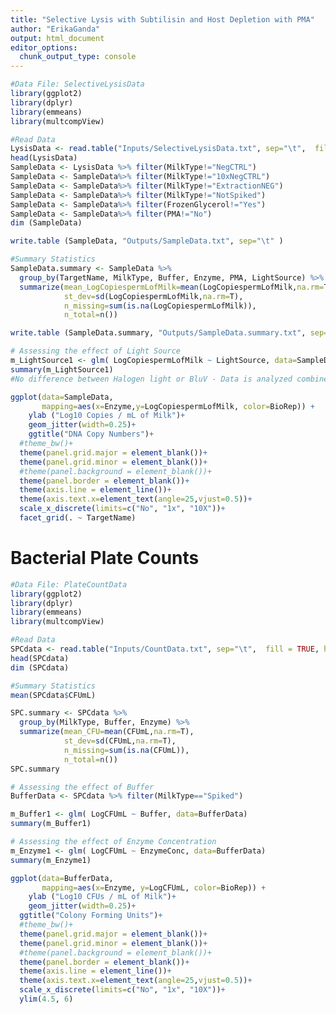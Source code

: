 ```yaml
---
title: "Selective Lysis with Subtilisin and Host Depletion with PMA"
author: "ErikaGanda"
output: html_document
editor_options: 
  chunk_output_type: console
---
```

```r
#Data File: SelectiveLysisData
library(ggplot2)
library(dplyr)
library(emmeans)
library(multcompView)
```

```r
#Read Data
LysisData <- read.table("Inputs/SelectiveLysisData.txt", sep="\t",  fill = TRUE, header=TRUE)
head(LysisData)
SampleData <- LysisData %>% filter(MilkType!="NegCTRL")
SampleData <- SampleData%>% filter(MilkType!="10xNegCTRL")
SampleData <- SampleData%>% filter(MilkType!="ExtractionNEG")
SampleData <- SampleData%>% filter(MilkType!="NotSpiked")
SampleData <- SampleData%>% filter(FrozenGlycerol!="Yes")
SampleData <- SampleData%>% filter(PMA!="No")
dim (SampleData)

write.table (SampleData, "Outputs/SampleData.txt", sep="\t" )

#Summary Statistics
SampleData.summary <- SampleData %>%
  group_by(TargetName, MilkType, Buffer, Enzyme, PMA, LightSource) %>%
  summarize(mean_LogCopiespermLofMilk=mean(LogCopiespermLofMilk,na.rm=T),
            st_dev=sd(LogCopiespermLofMilk,na.rm=T),
            n_missing=sum(is.na(LogCopiespermLofMilk)),
            n_total=n())

write.table (SampleData.summary, "Outputs/SampleData.summary.txt", sep="\t" )

# Assessing the effect of Light Source
m_LightSource1 <- glm( LogCopiespermLofMilk ~ LightSource, data=SampleData )
summary(m_LightSource1)
#No difference between Halogen light or BluV - Data is analyzed combined henceforth

ggplot(data=SampleData,
       mapping=aes(x=Enzyme,y=LogCopiespermLofMilk, color=BioRep)) +
    ylab ("Log10 Copies / mL of Milk")+
    geom_jitter(width=0.25)+
    ggtitle("DNA Copy Numbers")+
  #theme_bw()+
  theme(panel.grid.major = element_blank())+
  theme(panel.grid.minor = element_blank())+
  #theme(panel.background = element_blank())+
  theme(panel.border = element_blank())+
  theme(axis.line = element_line())+
  theme(axis.text.x=element_text(angle=25,vjust=0.5))+
  scale_x_discrete(limits=c("No", "1x", "10X"))+
  facet_grid(. ~ TargetName)
```

# Bacterial Plate Counts
```r
#Data File: PlateCountData
library(ggplot2)
library(dplyr)
library(emmeans)
library(multcompView)

#Read Data
SPCdata <- read.table("Inputs/CountData.txt", sep="\t",  fill = TRUE, header=TRUE)
head(SPCdata)
dim (SPCdata)

#Summary Statistics
mean(SPCdata$CFUmL)

SPC.summary <- SPCdata %>%
  group_by(MilkType, Buffer, Enzyme) %>%
  summarize(mean_CFU=mean(CFUmL,na.rm=T),
            st_dev=sd(CFUmL,na.rm=T),
            n_missing=sum(is.na(CFUmL)),
            n_total=n())
SPC.summary

# Assessing the effect of Buffer
BufferData <- SPCdata %>% filter(MilkType=="Spiked")

m_Buffer1 <- glm( LogCFUmL ~ Buffer, data=BufferData)
summary(m_Buffer1)

# Assessing the effect of Enzyme Concentration
m_Enzyme1 <- glm( LogCFUmL ~ EnzymeConc, data=BufferData)
summary(m_Enzyme1)

ggplot(data=BufferData,
       mapping=aes(x=Enzyme, y=LogCFUmL, color=BioRep)) +
    ylab ("Log10 CFUs / mL of Milk")+
    geom_jitter(width=0.25)+
  ggtitle("Colony Forming Units")+
  #theme_bw()+
  theme(panel.grid.major = element_blank())+
  theme(panel.grid.minor = element_blank())+
  #theme(panel.background = element_blank())+
  theme(panel.border = element_blank())+
  theme(axis.line = element_line())+
  theme(axis.text.x=element_text(angle=25,vjust=0.5))+
  scale_x_discrete(limits=c("No", "1x", "10X"))+
  ylim(4.5, 6)

```
